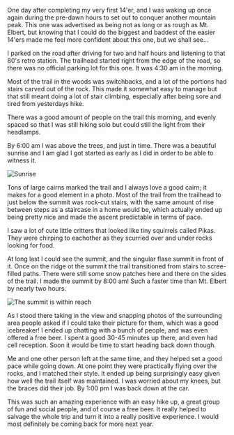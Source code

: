 One day after completing my very first 14'er, and I was waking up once again
during the pre-dawn hours to set out to conquer another mountain peak. This
one was advertised as being not as long or as rough as Mt. Elbert, but knowing that
I could do the biggest and baddest of the easier 14'ers made me feel more
confident about this one, but we shall see...

I parked on the road after driving for two and half hours and listening to that
80's retro station. The trailhead started right from the edge of the road, so
there was no official parking lot for this one. It was 4:30 am in the morning.

Most of the trail in the woods was switchbacks, and a lot of the portions had
stairs carved out of the rock. This made it somewhat easy to manage but that
still meant doing a lot of stair climbing, especially after being sore and tired
from yesterdays hike.

There was a good amount of people on the trail this morning, and evenly spaced
so that I was still hiking solo but could still the light from their headlamps.

By 6:00 am I was above the trees, and just in time. There was a beautiful
sunrise and I am glad I got started as early as I did in order to be able to
witness it.

![Sunrise](2019/09/01/7a2764e8-05b2-4acd-94f4-a82490613626.jpeg)

Tons of large cairns marked the trail and I always love a good cairn; it makes
for a good element in a photo. Most of the trail from the trailhead to just
below the summit was rock-cut stairs, with the same amount of rise between steps
as a staircase in a home would be, which actually ended up being pretty nice
and made the ascent predictable in terms of pace.

I saw a lot of cute little critters that looked like tiny squirrels called
Pikas. They were chirping to eachother as they scurried over and under
rocks looking for food.

At long last I could see the summit, and the singular flase summit in front of it.
Once on the ridge ot the summit the trail transitioned from stairs to scree-filled
paths. There were still some snow patches here and there on the sides of the
trail. I made the summit by 8:00 am! Such a faster time than Mt. Elbert by nearly
two hours.

![The summit is within reach](2019/09/01/b2a03d11-3431-4987-a242-8f17afd16c2a.jpeg)

As I stood there taking in the view and snapping photos of the surrounding area
people asked if I could take their picture for them, which was a good icebreaker!
I ended up chatting with a bunch of people, and was even offered a free beer. I
spent a good 30-45 minutes up there, and even had cell reception. Soon it would
be time to start heading back down though.

Me and one other person left at the same time, and they helped set a good pace
while going down. At one point they were practically flying over the rocks, and
I matched their style. It ended up being surprisingly easy given how well the
trail itself was maintained. I was worried about my knees, but the braces did
their job. By 1:00 pm I was back down at the car.

This was such an amazing experience with an easy hike up, a great group of fun
and social people, and of course a free beer. It really helped to salvage the
whole trip and turn it into a really positive experience. I would most
definitely be coming back for more next year.
